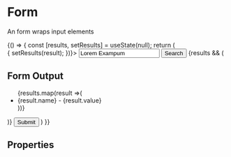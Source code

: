 
<Meta title="Form Components/Form" component={Form}/>

# Form
An form wraps input elements

<Preview>
  <Story name="Example">
    {() => {
      const [results, setResults] = useState(null);
      return (
        <Form onSubmit={(result => {
          setResults(result);
        })}>
          <Input name="example"
                 id="example"
                 label="Input"
                 type="text"
                 value="Lorem Exampum"
          />
          <FormElementWrapper label="Input With Button" id="example2">
            <InputWithContext name="example2"
                              id="example2"
                              type="text"
                              value="Lorem"
                              withButton
            />
            <Button withInput>Search</Button>
          </FormElementWrapper>
          <Checkbox name="checkboxEx"
                    id="checkboxEx"
                    label="Checkbox"
                    value="Lorem Exampum"
          />
          {results && (
            <div>
              <h2>Form Output</h2>
              <ul>
                {results.map(result =>(
                  <li key={result.name}>{result.name} - {result.value}</li>
                ))}
              </ul>
            </div>
          )}
          <Button type="submit">Submit</Button>
        </Form>
      )
    }}
  </Story>
</Preview>

## Properties
<Props of={Form}/>
